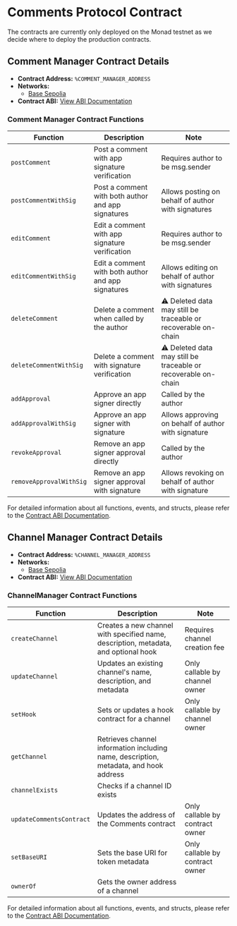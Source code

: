 # Comments Protocol Contract

The contracts are currently only deployed on the Monad testnet as we decide where to deploy the production contracts.

## Comment Manager Contract Details

- **Contract Address:** `%COMMENT_MANAGER_ADDRESS`
- **Networks:**
  - [Base Sepolia](https://sepolia.basescan.org/address/%COMMENT_MANAGER_ADDRESS)
- **Contract ABI:** [View ABI Documentation](/protocol-reference/CommentManager)

### Comment Manager Contract Functions

| Function                | Description                                        | Note                                                           |
| ----------------------- | -------------------------------------------------- | -------------------------------------------------------------- |
| `postComment`           | Post a comment with app signature verification     | Requires author to be msg.sender                               |
| `postCommentWithSig`    | Post a comment with both author and app signatures | Allows posting on behalf of author with signatures             |
| `editComment`           | Edit a comment with app signature verification     | Requires author to be msg.sender                               |
| `editCommentWithSig`    | Edit a comment with both author and app signatures | Allows editing on behalf of author with signatures             |
| `deleteComment`         | Delete a comment when called by the author         | ⚠️ Deleted data may still be traceable or recoverable on-chain |
| `deleteCommentWithSig`  | Delete a comment with signature verification       | ⚠️ Deleted data may still be traceable or recoverable on-chain |
| `addApproval`           | Approve an app signer directly                     | Called by the author                                           |
| `addApprovalWithSig`    | Approve an app signer with signature               | Allows approving on behalf of author with signature            |
| `revokeApproval`        | Remove an app signer approval directly             | Called by the author                                           |
| `removeApprovalWithSig` | Remove an app signer approval with signature       | Allows revoking on behalf of author with signature             |

For detailed information about all functions, events, and structs, please refer to the [Contract ABI Documentation](/protocol-reference/CommentManager).

## Channel Manager Contract Details

- **Contract Address:** `%CHANNEL_MANAGER_ADDRESS`
- **Networks:**
  - [Base Sepolia](https://sepolia.basescan.org/address/%CHANNEL_MANAGER_ADDRESS)
- **Contract ABI:** [View ABI Documentation](/protocol-reference/ChannelManager)

### ChannelManager Contract Functions

| Function                 | Description                                                                           | Note                            |
| ------------------------ | ------------------------------------------------------------------------------------- | ------------------------------- |
| `createChannel`          | Creates a new channel with specified name, description, metadata, and optional hook   | Requires channel creation fee   |
| `updateChannel`          | Updates an existing channel's name, description, and metadata                         | Only callable by channel owner  |
| `setHook`                | Sets or updates a hook contract for a channel                                         | Only callable by channel owner  |
| `getChannel`             | Retrieves channel information including name, description, metadata, and hook address |                                 |
| `channelExists`          | Checks if a channel ID exists                                                         |                                 |
| `updateCommentsContract` | Updates the address of the Comments contract                                          | Only callable by contract owner |
| `setBaseURI`             | Sets the base URI for token metadata                                                  | Only callable by contract owner |
| `ownerOf`                | Gets the owner address of a channel                                                   |                                 |

For detailed information about all functions, events, and structs, please refer to the [Contract ABI Documentation](/protocol-reference/ChannelManager).
